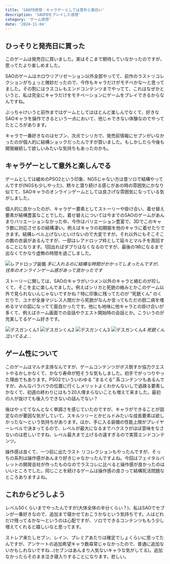 ```yaml
---
title: 'SAOFD感想：キャラゲーとしては意外と面白い'
description: 'SAOFDをプレイした感想'
category: 'ゲーム感想'
date: '2024-11-04'
---
```


## ひっそりと発売日に買った
このゲームは発売日に買いました。実はそこまで期待していなかったのですが、思ってたより楽しめました。

SAOのゲームはホロウリアリゼーション以外全部やってて、前作のラストリコレクションがちょっと微妙だったので、今作もキャラだけがモチベかな〜と思ってました。その割にはラスコレもエンドコンテンツまでやってて、これはなぜかというと、私は完全にキャラだけをモチベーションにゲームをプレイできるからなんですね。

ぶっちゃけいうと前作まではゲームとしてはほとんど楽しんでなくて、好きなSAOキャラを操作できるという一点において、他じゃできない体験なのでやってたところがあります。

キャラで一番好きなのはセブン、次点でシリカで、発売前情報にセブンがいなかったのが個人的に結構ショックだったんですが買いました。もしかしたら今後も開発継続して欲しいみたいな気持ちもあったのかも。

## キャラゲーとして意外と楽しんでる

ゲームとしては緩めのPSO2という印象、NGSじゃない方は昔ソロで結構やってんですが(NGSも少しやった)、黙々と潜り続ける感じがあの時の雰囲気にかなり似てて、SAOキャラのオンラインゲームとしては良さげな雰囲気になっている気がしました。

個人的に良かったのが、キャラゲー要素としてストーリーや掛け合い、着せ替え要素が結構豊富なことでした。着せ替えについては今までのSAOのゲームがあんまりバリエーションなかった中、今作はバリエーション豊富で、3Dでこのキャラ数に対応させるの結構凄い。例えばキャラの初期服を他のキャラに着せたりできます。結構レベル上げないといけないので大変ですが。それ以外にもそこそこの数の衣装があるんですが、一部はレアドロップ枠として延々とマルチを周回することになります。1回出ればダブりはなくなるのですが、最後の1枠になるまで出なくてかなり虚無の時間を過ごしました。

![レアドロップ装備](https://r2.nanahayui.com/241104-01.webp "レアドロップ装備")
*手に入れるのに結構な時間がかかってしまったんですが、往年のオンラインゲーム感があって良かったです*

ストーリーに関しては、SAOのキャラがいつメン以外のキャラと絡むのが珍しくて、そこを主に楽しんでました。例えばシリカと死銃の絡みとかこのゲーム以外で見られないんじゃないですかね？特に印象に残ってたのが ”死銃くん” のくだりで、ユナが全身マジレス人間だから死銃がなんか言ってもただの厨二病を嗜めるママの図になってて面白かったです。他にも地味に他キャラとの掛け合いが多くて、例えばホーム画面での会話やクエスト開始時の会話とか。こういうのが充実してるゲーム好きです。

![デスガンくん1](https://r2.nanahayui.com/241104-02.webp "デスガンくん1")
![デスガンくん2](https://r2.nanahayui.com/241104-03.webp "デスガンくん2")
![デスガンくん3](https://r2.nanahayui.com/241104-04.webp "デスガンくん3")
![デスガンくん4](https://r2.nanahayui.com/241104-05.webp "デスガンくん4")
*死銃くん泣いてるよ...*

## ゲーム性について

このゲームはマルチ主体なんですが、ゲームコンテンツがボス倒すか協力クエストやるかしかなくて、かなり寿命が短そうな気もしました。初手でがっつりやった理由でもあります。PSO2でいういわゆる ”まるぐる” 系コンテンツもあるんですが、みんなバラバラの位置に行くしメリットよくわかんないしで過疎る要素しかなくて、初週の終わりにはもう20人埋まらないことも増えて来ました。最初の人が抜けても後入りできないの詰んでない？

後はやっててなんとなく単調さを感じていたのですが、キャラができることが固定なのが要因な気がしていて、スキルツリーとかビルドみたいな成長要素は欲しかったな〜という気持ちがあります。ほか、手に入る装備の性能上限がプレイヤーレベルで決まってるので、レベルが最大になるまでハクスラがほぼ意味をなさないのは悲しいですね、レベル最大まで上げるの遠すぎるので実質エンドコンテンツ。

操作感は良くて、一つ前に出たラスト リコレクションもやったんですが、そっちの系列は操作感があんまり好きじゃなかったんですよね。今回はフェイタルバレットの開発会社が作ったものなのでラスコレに比べると操作感が良かったのはいいところでした。同じことを続けるゲームは操作感の良さって結構死活問題なところありますよね。

## これからどうしよう

レベル50くらいまでやったんですが(大体全体の半分くらい？)、私はSAOでセブンが一番好きなので、追加まで寝かせておこうかなという気持ちです。人はどれだけ残ってるかな〜というのは心配ですが、ソロでできるコンテンツももう少し増えてくれると嬉しいなと思ってます。

ストレア来たしセブン、レイン、プレミアあたりは確定でしょくらいに思ってたんですが、アンケートの追加希望キャラ数尋常じゃなかったので、普通に追加ないかもしれないですね…(セブンはあんまり人気ないキャラな気がしてる)。追加なかったらそのまま泣き寝入りすることになります。悲しい。
